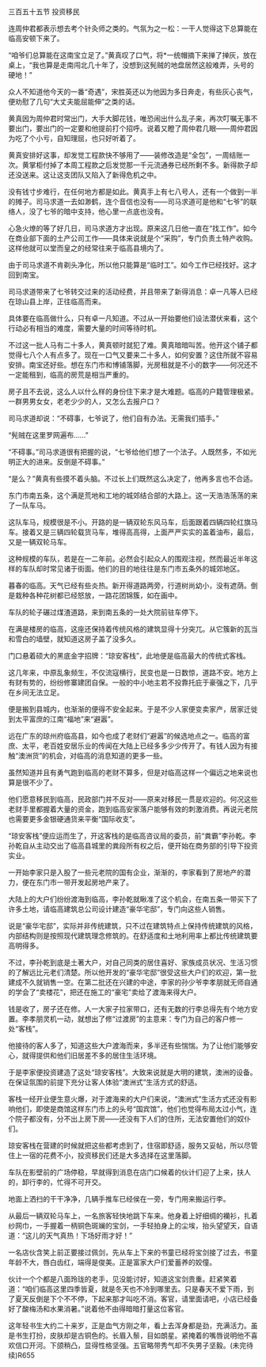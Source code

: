 

三百五十五节 投资移民

连周仲君都表示想去考个针灸师之类的。气氛为之一松：一干人觉得这下总算能在临高安顿下来了。

“咱爷们总算能在这南宝立足了。”黄真叹了口气，将*一统帽摘下来掸了掸灰，放在桌上，“我也算是走南闯北几十年了，没想到这髡贼的地盘居然这般难弄，头号的硬地！”

众人不知道他今天的一番“奇遇”，宋胜英还以为他因为多日奔走，有些灰心丧气，便劝慰了几句“大丈夫能屈能伸”之类的话。

黄真因为周仲君时常出门，大手大脚花钱，唯恐闹出什么乱子来，再次叮嘱无事不要出门，要出门的一定要和他提前打个招呼。说着又瞪了周仲君几眼――周仲君因为吃了个小亏，自知理屈，也只好听着了。

黄真安排好这事，却发觉工程款快不够用了――装修改造是“全包”，一周结账一次。黄掌柜付掉了本周工程款之后发觉那一千元流通券已经所剩不多。新得款子却还没送来。这让这支团队又陷入了新得危机之中。

没有钱寸步难行，在任何地方都是如此。黄真手上有七八号人，还有一个做到一半的摊子。司马求道一去如渺鹤，连个音信也没有――司马求道可是他和“七爷”的联络人，没了七爷的暗中支持，他心里一点底也没有。

心急火燎的等了好几日，司马求道方才出现。原来这几日他一直在“找工作”。如今在商业部下面的土产公司工作――具体来说就是个“采购”，专门负责土特产收购。这样他就可以堂而皇之的经常往来于临高县境内了。

由于司马求道不肯剃头净化，所以他只能算是“临时工”。如今工作已经找好。这才回到南宝。

司马求道带来了七爷转交过来的活动经费，并且带来了新得消息：卓一凡等人已经在琼山县上岸，正往临高而来。

具体要在临高做什么，只有卓一凡知道。不过从一开始要他们设法潜伏来看，这个行动必有相当的难度，需要大量的时间等待时机。

不过这一批人马有二十多人，黄真顿时就犯了难。黄真暗暗叫苦。他开这个铺子都觉得七八个人有点多了。现在一口气又要来二十多人，如何安置？这住所就不容易安排。南宝还好些。想在东门市和博铺落脚，光房租就是不小的数字――何况还不一定能租到，临高的房荒是相当严重的。

房子且不去说，这么人以什么样的身份住下来才是大难题。临高的户籍管理极紧。一群男男女女，老老少少的人，又怎么去报户口？

司马求道却说：“不碍事，七爷说了，他们自有办法。无需我们插手。”

“髡贼在这里罗网遍布……”

“不碍事。”司马求道很有把握的说，“七爷给他们想了一个法子。人既然多，不如光明正大的进来。反倒是不碍事。”

“是么？”黄真有些摸不着头脑。不过长上们既然这么决定了，他再多言也不合适。

东门市南五条，这个满是荒地和工地的城郊结合部的大路上。这一天浩浩荡荡的来了一队车马。

这队车马，规模很是不小。开路的是一辆双轮东风马车，后面跟着四辆四轮红旗马车。接着又是三辆四轮载货马车，堆得高高得，上面严严实实的盖着油布，最后，又是一辆双轮马车。

这种规模的车队，若是在一二年前。必然会引起众人的围观注视，然而最近半年这样的车队却时常见诸于街面。他们的目的地往往是东门市五条外的城郊地区。

暮春的临高。天气已经有些炎热。新开得道路两旁，行道树尚幼小，没有遮荫。倒是栽种各种花树都已经怒放，一路花团锦簇，如在画中。

车队的轮子碾过煤渣道路，来到南五条的一处大院前驻车停下。

在满是楼房的临高，这座还保持着传统风格的建筑显得十分突兀。从它簇新的瓦当和雪白的墙壁，就知道这房子盖了没多久。

门口悬着硕大的黑底金字招牌：“琼安客栈”，此地便是临高最大的传统式客栈。

这几年来，中原乱象频生，不仅流寇横行，民变也是一日数惊，道路不安。地方上有财有势的，纷纷修寨建团自保。一般的中小地主若不投靠托庇于豪强之下，几乎在乡间无法立足。

便是搬到县城内，也渐渐的便得不安全起来。于是不少人家便变卖家产，居家迁徙到太平富庶的江南“福地”来“避嚣”。

远在广东的琼州府临高县，如今也成了老财们“避嚣”的候选地点之一。临高的富庶、太平，老百姓安居乐业的传闻在大陆上已经多多少少传开了。有钱人因为有接触“澳洲货”的机会，对临高的消息知道的更多一些。

虽然知道并且有勇气跑到临高的老财不算多，但是对临高这样一个偏远之地来说也算是很不少了。

他们愿意移民到临高，民政部门并不反对――原来对移民一贯是欢迎的。何况这些老财手里都握着大量的资金，跑到临高安家落户能够有效的刺激消费。再说元老院也需要更多金银硬通货来平衡“国际收支”。

“琼安客栈”便应运而生了，开这客栈的是临高咨议局的委员，前“粪霸”李孙乾。李孙乾自从主动交出了临高县城里的粪段所有权之后，便开始在商务部的引导下投资实业。

一开始李家只是入股了一些元老院的国有企业，渐渐的，李家看到了房地产的潜力，便在东门市一带开发起房地产来了。

大陆上的大户们纷纷渡海到临高，李孙乾就瞅准了这个机会，在南五条一带买下了许多土地，请临高建筑总公司设计建造“豪华宅邸”，专门向这些人销售。

说是“豪华宅邸”，实际并非传统建筑，只不过在建筑特点上保持传统建筑的风格，内部结构则是按照现代建筑理念修筑的。在舒适度和土地利用率上都比传统建筑要高明得多。

不过，李孙乾到底是土著大户，对自己同类的居住喜好、家族成员状况、生活习惯的了解远比元老们清楚。所以他开发的“豪华宅邸”很受这些大户们的欢迎，第一批建成不久就销售一空。在第二批还在兴建的中途，李家的孙少爷李孝朋就无师自通的学会了“卖楼花”，把还在施工的“豪宅”卖给了渡海来得大户。

钱是收了，房子还在修。人一大家子拉家带口，还有无数的行李总得先有个地方安置。李孝朋灵机一动，就想出了修“过渡房”的主意来：专门为自己的客户修一处“客栈”。

他接待的客人多了，知道这些大户渡海而来，多半还有些惴惴。为了让他们能够安心，就得提供和他们旧居差不多的居住生活环境。

于是李家便投资建造了这处“琼安客栈”。大致来说就是大明的建筑，澳洲的设备。在保证氛围的前提下充分让客人体验“澳洲式”生活方式的舒适。

客栈一经开业便生意火爆，对于渡海来的大户们来说，“澳洲式”生活方式还没有影响他们，即使是商馆这样东门市上的头号“国宾馆”，他们也觉得布局太过小气，连个院子都没有，分不出上房下房――还没有下人们的住所，无法安置他们的奴仆们。

琼安客栈在营建的时候就把这些都考虑到了，住宿即舒适，服务又妥帖，所以尽管住上一宿的花费不小，投资移民们还是大多选择在这里落脚。

车队在影壁前的广场停稳，早就得到消息在店门口候着的伙计们迎了上来，扶人的，卸行李的，忙得不可开交。

地面上洒扫的干干净净，几辆手推车已经侯在一旁，专门用来搬运行李。

从最后一辆双轮马车上，一名旅客轻快地跳下车来。他身着上好细绸的襽衫，扎着纱网巾，一手握着一柄铜色斑斓的宝剑，一手轻拍身上的尘埃，抬头望望天，自语道：“这儿的天气真热！下场好雨才好！”

一名店伙含笑上前正要接过佩剑，先从车上下来的书童已经将宝剑接了过去，书童年龄不大，唇白齿红，端得是俊美。正是富家大户们爱蓄养的姣僮。

伙计一个个都是八面玲珑的老手，见没能讨好，知道这宝剑贵重。赶紧笑着道：“咱们临高这里四季皆夏，就是冬天也不冷到哪里去。只是春天不爱下雨，到了夏天反倒是下个不不停，下起来那才叫吃不消。客官，请里面请吧，小店已经备好了酸梅汤和水果消暑。”说着他不由得暗暗打量这位客官。

这年轻书生大约二十来岁，正是血气方刚之年，看上去浑身都是劲，充满活力。虽是书生打扮，皮肤却是古铜色的。长眉入鬃，目如朗星。紧掩着的嘴唇说明他不喜欢信口开河。下颌稍凸，显得性格坚强。五官略带秀气却不失男子坚毅。(未完待续)R655

